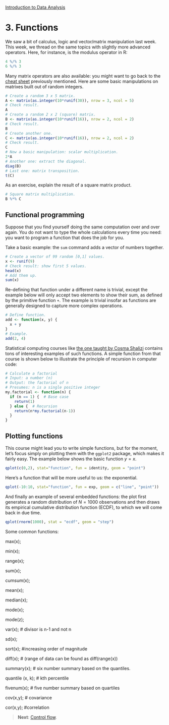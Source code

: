 <style>@import url(style.css);</style>
[Introduction to Data Analysis](index.html "Course index")

# 3. Functions

We saw a bit of calculus, logic and vector/matrix manipulation last week. This week, we thread on the same topics with slightly more advanced operators. Here, for instance, is the modulus operator in R:

```r
4 %/% 3
6 %/% 3
```

Many matrix operators are also available: you might want to go back to the [cheat sheet](https://gastonsanchez.wordpress.com/2012/08/30/cheat-sheet-of-matrix-operations-in-r/) previously mentioned. Here are some basic manipulations on matrixes built out of random integers.

```r
# Create a random 3 x 5 matrix.
A <- matrix(as.integer(10*runif(30)), nrow = 3, ncol = 5)
# Check result.
A
# Create a random 2 x 2 (square) matrix.
B <- matrix(as.integer(10*runif(16)), nrow = 2, ncol = 2)
# Check result.
B
# Create another one.
C <- matrix(as.integer(10*runif(16)), nrow = 2, ncol = 2)
# Check result.
C
# Now a basic manipulation: scalar multiplication.
2*A
# Another one: extract the diagonal.
diag(B)
# Last one: matrix transposition.
t(C)
```

As an exercise, explain the result of a square matrix product.

```r
# Square matrix multiplication.
B %*% C
```

## Functional programming

Suppose that you find yourself doing the same computation over and over again. You do not want to type the whole calculations every time you need: you want to program a function that does the job for you.

Take a basic example: the `sum` command adds a vector of numbers together.

```r
# Create a vector of 99 random [0,1] values.
x <- runif(9)
# Check result: show first 5 values.
head(x)
# Add them up.
sum(x)
```

Re-defining that function under a different name is trivial, except the example below will only accept two elements to show their sum, as defined by the primitive function `+`. The example is trivial insofar as functions are generally designed to capture more complex operations.

```r
# Define function.
add <- function(x, y) {
  x + y
}
# Example.
add(2, 4)
```

Statistical computing courses like [the one taught by Cosma Shalizi](http://www.stat.cmu.edu/~cshalizi/statcomp/) contains tons of interesting examples of such functions. A simple function from that course is shown below to illustrate the principle of recursion in computer code:

```r
# Calculate a factorial
# Input: a number (n)
# Output: the factorial of n
# Presumes: n is a single positive integer
my.factorial <- function(n) {
  if (n == 1) {  # Base case
    return(1)
  } else {  # Recursion
    return(n*my.factorial(n-1))
  }
}
```

## Plotting functions

This course might lead you to write simple functions, but for the moment, let's focus simply on plotting them with the `ggplot2` package, which makes it fairly easy. The example below shows the basic function $y = x$.

```r
qplot(c(0,2), stat="function", fun = identity, geom = "point")
```

Here's a function that will be more useful to us: the exponential.

```r
qplot(-10:10, stat="function", fun = exp, geom = c("line", "point"))
```

And finally an example of several embedded functions: the plot first generates a random distribution of $N = 1000$ observations and then draws its empirical cumulative distribution function (ECDF), to which we will come back in due time.

```r
qplot(rnorm(1000), stat = "ecdf", geom = "step")
```

Some common functions: 

  max(x);
  
  min(x);
  
  range(x);
  
  sum(x);
  
  cumsum(x);
  
  mean(x);
  
  median(x);
  
  mode(x);
  
  mode(z);
  
  var(x); # divisor is n-1 and not n
  
  sd(x);
  
  sort(x); #increasing order of magnitude
  
  diff(x); # (range of data can be found as diff(range(x))
  
  summary(x); # six number summary based on the quantiles.
  
  quantile (x, k); # kth percentile
  
  fivenum(x); # five number summary based on quartiles
  
  cov(x,y); # covariance
  
  cor(x,y); #correlation


> __Next__: [Control flow](031_control.html).
